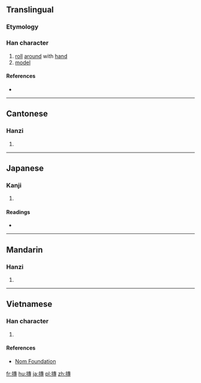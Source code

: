 {{also|抟}}
==Translingual==

===Etymology===
{{Han compound|手|專|c1=s|c2=p|t1=hand|ls=psc}}

===Han character===
{{Han char|rn=64|rad=手|as=11|sn=14|four=5504<sub>3</sub>|canj=手十戈戈 (QJII)|ids=⿰[[扌]][[專]]}}

# [[roll]] [[around]] with [[hand]]
# [[model]]

====References====
* {{Han ref|kx=0452.030|dkj=12642|dj=0802.070|hdz=31942.110|uh=6476|ud=25718|bh=E1DE|bd=57822}}

----

==Cantonese==

===Hanzi===
{{yue-hanzi|jyut=[[tyun4]]|y=tyun4|sim=抟}}

# {{defn|lang=yue|sort=手11}}

----

==Japanese==

===Kanji===
{{ja-kanji|grade=|rs=手11}}

# {{defn|lang=ja|sort=手11}}

====Readings====
* {{ja-readings|on=[[たん]] (tan), [[せん]] (sen)|kun=[[まるい]] (marui)}}

----

==Mandarin==

===Hanzi===
{{cmn-hanzi|sim=抟|pin=[[tuán]] ([[tuan2]]), [[zhuān]] ([[zhuan1]])|wg=t'uan<sup>2</sup>, chuan<sup>1</sup>}}

# {{defn|lang=cmn|sort=手11}}

----

==Vietnamese==

===Han character===
{{vi-readings|rs=手11| hanviet = đoàn}}

# {{defn|lang=vi|sort=手11}}

====References====
*[http://nomfoundation.org/common/nom_details.php?codepoint=6476 Nom Foundation]

[[fr:摶]]
[[hu:摶]]
[[ja:摶]]
[[pl:摶]]
[[zh:摶]]